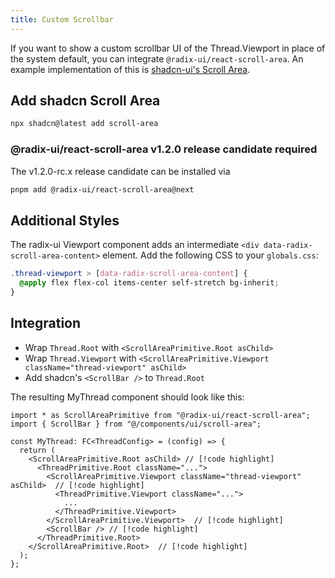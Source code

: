 ```yaml
---
title: Custom Scrollbar
---
```


If you want to show a custom scrollbar UI of the Thread.Viewport in place of the system default, you can integrate `@radix-ui/react-scroll-area`.
An example implementation of this is [shadcn-ui's Scroll Area](https://ui.shadcn.com/docs/components/scroll-area).

## Add shadcn Scroll Area

```sh
npx shadcn@latest add scroll-area
```

### @radix-ui/react-scroll-area v1.2.0 release candidate required

The v1.2.0-rc.x release candidate can be installed via

```sh
pnpm add @radix-ui/react-scroll-area@next
```

## Additional Styles

The radix-ui Viewport component adds an intermediate `<div data-radix-scroll-area-content>` element.
Add the following CSS to your `globals.css`:

```css title="@/app/globals.css"
.thread-viewport > [data-radix-scroll-area-content] {
  @apply flex flex-col items-center self-stretch bg-inherit;
}
```

## Integration

- Wrap `Thread.Root` with `<ScrollAreaPrimitive.Root asChild>`
- Wrap `Thread.Viewport` with `<ScrollAreaPrimitive.Viewport className="thread-viewport" asChild>`
- Add shadcn's `<ScrollBar />` to `Thread.Root`

The resulting MyThread component should look like this:

```tsx
import * as ScrollAreaPrimitive from "@radix-ui/react-scroll-area";
import { ScrollBar } from "@/components/ui/scroll-area";

const MyThread: FC<ThreadConfig> = (config) => {
  return (
    <ScrollAreaPrimitive.Root asChild> // [!code highlight]
      <ThreadPrimitive.Root className="...">
        <ScrollAreaPrimitive.Viewport className="thread-viewport" asChild>  // [!code highlight]
          <ThreadPrimitive.Viewport className="...">
            ...
          </ThreadPrimitive.Viewport>
        </ScrollAreaPrimitive.Viewport>  // [!code highlight]
        <ScrollBar /> // [!code highlight]
      </ThreadPrimitive.Root>
    </ScrollAreaPrimitive.Root>  // [!code highlight]
  );
};
```
